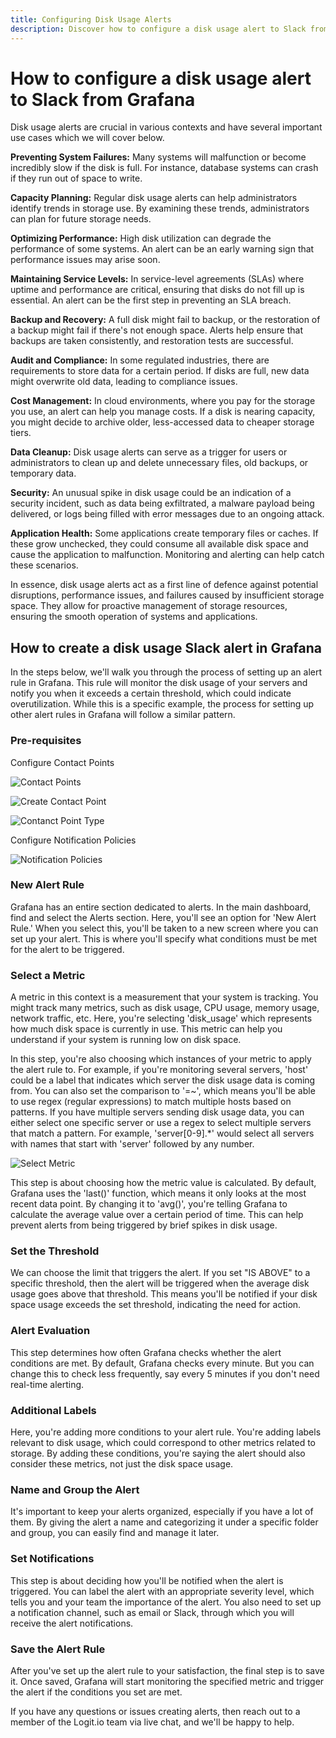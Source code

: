 ```yaml
---
title: Configuring Disk Usage Alerts
description: Discover how to configure a disk usage alert to Slack from Grafana in our help guide.
---
```


# How to configure a disk usage alert to Slack from Grafana

Disk usage alerts are crucial in various contexts and have several important use cases which we will cover below.

**Preventing System Failures:** Many systems will malfunction or become incredibly slow if the disk is full. For instance, database systems can crash if they run out of space to write.

**Capacity Planning:** Regular disk usage alerts can help administrators identify trends in storage use. By examining these trends, administrators can plan for future storage needs.

**Optimizing Performance:** High disk utilization can degrade the performance of some systems. An alert can be an early warning sign that performance issues may arise soon.

**Maintaining Service Levels:** In service-level agreements (SLAs) where uptime and performance are critical, ensuring that disks do not fill up is essential. An alert can be the first step in preventing an SLA breach.

**Backup and Recovery:** A full disk might fail to backup, or the restoration of a backup might fail if there's not enough space. Alerts help ensure that backups are taken consistently, and restoration tests are successful.

**Audit and Compliance:** In some regulated industries, there are requirements to store data for a certain period. If disks are full, new data might overwrite old data, leading to compliance issues.

**Cost Management:** In cloud environments, where you pay for the storage you use, an alert can help you manage costs. If a disk is nearing capacity, you might decide to archive older, less-accessed data to cheaper storage tiers.

**Data Cleanup:** Disk usage alerts can serve as a trigger for users or administrators to clean up and delete unnecessary files, old backups, or temporary data.

**Security:** An unusual spike in disk usage could be an indication of a security incident, such as data being exfiltrated, a malware payload being delivered, or logs being filled with error messages due to an ongoing attack.

**Application Health:** Some applications create temporary files or caches. If these grow unchecked, they could consume all available disk space and cause the application to malfunction. Monitoring and alerting can help catch these scenarios.

In essence, disk usage alerts act as a first line of defence against potential disruptions, performance issues, and failures caused by insufficient storage space. They allow for proactive management of storage resources, ensuring the smooth operation of systems and applications.

## How to create a disk usage Slack alert in Grafana
In the steps below, we'll walk you through the process of setting up an alert rule in Grafana. This rule will monitor the disk usage of your servers and notify you when it exceeds a certain threshold, which could indicate overutilization. While this is a specific example, the process for setting up other alert rules in Grafana will follow a similar pattern.

### Pre-requisites
Configure Contact Points

![Contact Points](@/images/help/infrastructure-metrics/contact-points.png)

![Create Contact Point](@/images/help/infrastructure-metrics/create-contact-point.png)

![Contanct Point Type](@/images/help/infrastructure-metrics/contact-point-type.png)

Configure Notification Policies

![Notification Policies](@/images/help/infrastructure-metrics/notification-policies.png)

### New Alert Rule
Grafana has an entire section dedicated to alerts. In the main dashboard, find and select the Alerts section. Here, you'll see an option for 'New Alert Rule.' When you select this, you'll be taken to a new screen where you can set up your alert. This is where you'll specify what conditions must be met for the alert to be triggered.

### Select a Metric
A metric in this context is a measurement that your system is tracking. You might track many metrics, such as disk usage, CPU usage, memory usage, network traffic, etc. Here, you're selecting 'disk_usage' which represents how much disk space is currently in use. This metric can help you understand if your system is running low on disk space.

In this step, you're also choosing which instances of your metric to apply the alert rule to. For example, if you're monitoring several servers, 'host' could be a label that indicates which server the disk usage data is coming from. You can also set the comparison to '=~', which means you'll be able to use regex (regular expressions) to match multiple hosts based on patterns. If you have multiple servers sending disk usage data, you can either select one specific server or use a regex to select multiple servers that match a pattern. For example, 'server[0-9].*' would select all servers with names that start with 'server' followed by any number.

![Select Metric](@/images/help/infrastructure-metrics/metric.png)

This step is about choosing how the metric value is calculated. By default, Grafana uses the 'last()' function, which means it only looks at the most recent data point. By changing it to 'avg()', you're telling Grafana to calculate the average value over a certain period of time. This can help prevent alerts from being triggered by brief spikes in disk usage.

### Set the Threshold
We can choose the limit that triggers the alert. If you set "IS ABOVE" to a specific threshold, then the alert will be triggered when the average disk usage goes above that threshold. This means you'll be notified if your disk space usage exceeds the set threshold, indicating the need for action.

### Alert Evaluation
This step determines how often Grafana checks whether the alert conditions are met. By default, Grafana checks every minute. But you can change this to check less frequently, say every 5 minutes if you don't need real-time alerting.

### Additional Labels
Here, you're adding more conditions to your alert rule. You're adding labels relevant to disk usage, which could correspond to other metrics related to storage. By adding these conditions, you're saying the alert should also consider these metrics, not just the disk space usage.

### Name and Group the Alert
It's important to keep your alerts organized, especially if you have a lot of them. By giving the alert a name and categorizing it under a specific folder and group, you can easily find and manage it later.

### Set Notifications
This step is about deciding how you'll be notified when the alert is triggered. You can label the alert with an appropriate severity level, which tells you and your team the importance of the alert. You also need to set up a notification channel, such as email or Slack, through which you will receive the alert notifications.

### Save the Alert Rule
After you've set up the alert rule to your satisfaction, the final step is to save it. Once saved, Grafana will start monitoring the specified metric and trigger the alert if the conditions you set are met.

If you have any questions or issues creating alerts, then reach out to a member of the Logit.io team via live chat, and we'll be happy to help.